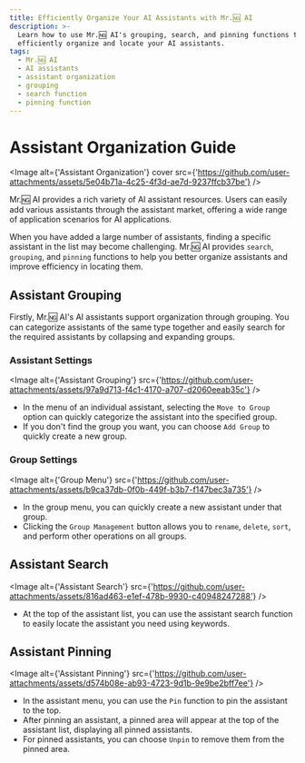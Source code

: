 ```yaml
---
title: Efficiently Organize Your AI Assistants with Mr.🆖 AI
description: >-
  Learn how to use Mr.🆖 AI's grouping, search, and pinning functions to
  efficiently organize and locate your AI assistants.
tags:
  - Mr.🆖 AI
  - AI assistants
  - assistant organization
  - grouping
  - search function
  - pinning function
---
```


# Assistant Organization Guide

<Image
  alt={'Assistant Organization'}
  cover
  src={'https://github.com/user-attachments/assets/5e04b71a-4c25-4f3d-ae7d-9237ffcb37be'}
/>

Mr.🆖 AI provides a rich variety of AI assistant resources. Users can easily add various assistants through the assistant market, offering a wide range of application scenarios for AI applications.

When you have added a large number of assistants, finding a specific assistant in the list may become challenging. Mr.🆖 AI provides `search`, `grouping`, and `pinning` functions to help you better organize assistants and improve efficiency in locating them.

## Assistant Grouping

Firstly, Mr.🆖 AI's AI assistants support organization through grouping. You can categorize assistants of the same type together and easily search for the required assistants by collapsing and expanding groups.

### Assistant Settings

<Image
  alt={'Assistant Grouping'}
  src={'https://github.com/user-attachments/assets/97a9d713-f4c1-4170-a707-d2060eeab35c'}
/>

- In the menu of an individual assistant, selecting the `Move to Group` option can quickly categorize the assistant into the specified group.
- If you don't find the group you want, you can choose `Add Group` to quickly create a new group.

### Group Settings

<Image
  alt={'Group Menu'}
  src={'https://github.com/user-attachments/assets/b9ca37db-0f0b-449f-b3b7-f147bec3a735'}
/>

- In the group menu, you can quickly create a new assistant under that group.
- Clicking the `Group Management` button allows you to `rename`, `delete`, `sort`, and perform other operations on all groups.

## Assistant Search

<Image
  alt={'Assistant Search'}
  src={'https://github.com/user-attachments/assets/816ad463-e1ef-478b-9930-c40948247288'}
/>

- At the top of the assistant list, you can use the assistant search function to easily locate the assistant you need using keywords.

## Assistant Pinning

<Image
  alt={'Assistant Pinning'}
  src={'https://github.com/user-attachments/assets/d574b08e-ab93-4723-9d1b-9e9be2bff7ee'}
/>

- In the assistant menu, you can use the `Pin` function to pin the assistant to the top.
- After pinning an assistant, a pinned area will appear at the top of the assistant list, displaying all pinned assistants.
- For pinned assistants, you can choose `Unpin` to remove them from the pinned area.
